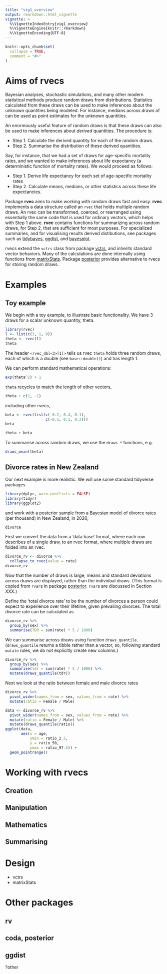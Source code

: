 ```yaml
---
title: "vig1_overview"
output: rmarkdown::html_vignette
vignette: >
  %\VignetteIndexEntry{vig1_overview}
  %\VignetteEngine{knitr::rmarkdown}
  %\VignetteEncoding{UTF-8}
---
```


```r
knitr::opts_chunk$set(
  collapse = TRUE,
  comment = "#>"
)
```


# Aims of **rvecs**

Bayesian analyses, stochastic simulations, and many other modern statistical methods produce random draws from distributions. Statistics calculated from these draws can be used to make inferences about the unknown quantities being modeled. For instance, medians across draws of can be used as point estimates for the unknown quantities. 

An enormously useful feature of random draws is that these draws can also be used to make inferences about *derived* quantities. The procedure is:

- Step 1. Calculate the derived quantity for each of the random draws.
- Step 2. Summarise the distribution of these derived quantities.

Say, for instance, that we had a set of draws for age-specific mortality rates, and we wanted to make inferences about life expectancy (a deterministic function of mortality rates). We would proceed as follows:

- Step 1. Derive life expectancy for each set of age-specific mortality rates
- Step 2. Calculate means, medians, or other statistics across these life expectancies.

Package **rvec** aims to make working with random draws fast and easy. **rvec** implements a data structure called an `rvec` that holds multiple random draws. An rvec can be transformed, coerced, or rearranged using essentially the same code that is used for ordinary vectors, which helps with Step 1 above. **rvec** contains functions for summarizing across random draws, for Step 2, that are sufficient for most purposes. For specialized summaries, and for visualising results derived distibutions, see packages such as [tidybayes](https://mjskay.github.io/tidybayes/),
[ggdist](https://mjskay.github.io/ggdist/), and [bayesplot](https://mc-stan.org/bayesplot/).

rvecs extend the `vctrs` class from package [vctrs](https://vctrs.r-lib.org), and inherits standard vector behaviors.  Many of the calculations are done internally using functions from [matrixStats](https://CRAN.R-project.org/package=matrixStats). Package [posterior](https://CRAN.R-project.org/package=posterior) provides alternative to rvecs for storing random draws.

# Examples

## Toy example

We begin with a toy example, to illustrate basic functionality.
We have 3 draws for a scalar unknown quantity, theta.

```r
library(rvec)
l <- list(c(3, 1, 0))
theta <- rvec(l)
theta
```

The header `<rvec_dbl<3>[1]>` tells us rvec `theta` holds
three random draws, each of which is a double
(see `base::double()`) and has length 1.

We can perform standard mathematical operations:
```r
exp(theta^2) + 1
```

`theta` recycles to match the length of
other vectors,

```r
theta + c(1, -1)
```

including other rvecs,


```r
beta <- rvec(list(c(-0.2, 0.4, 0.1),
                  c(-0.1, 0.1, 0.3)))
beta		  
```

```r
theta + beta
```

To summarise across random draws, we use
the `draws_*` functions, e.g.


```r
draws_mean(theta)
```


## Divorce rates in New Zealand

Our next example is more realistic. 
We will use some standard tidyverse packages

```r
library(dplyr, warn.conflicts = FALSE)
library(tidyr)
library(ggplot2)
```
and work with a posterior sample
from a Bayesian model of divorce rates (per thousand)
in New Zealand, in 2020,

```r
divorce
```

First we convert the data from a 'data base' format,
where each row describes of a single draw, 
to an rvec format,
where multiple draws are folded into an rvec.

```r
divorce_rv <- divorce %>%
  collapse_to_rvec(value = rate)
divorce_rv
```

Now that the number of draws is large, means
and standard deviations across draws are displayed,
rather than the individual draws. (This
format is copied from `rvar`s in package [posterior](https://cran.r-project.org/web/packages/posterior/index.html).
`rvar`s are discussed in Section XXX.)

Define the 'total divorce rate' to be the
number of divorces a person could expect to
experience over their lifetime, given prevailing
divorces. The total divorce rate can be calculated
as

```r
divorce_rv %>%
  group_by(sex) %>%
  summarise(TDR = sum(rate) * 5 / 1000)
```

We can summarise across draws using function
`draws_quantile`. (`draws_quantile` returns a
tibble rather than a vector, so, following standard
`mutate` rules, we do not explicitly
create new columns.)

```r
divorce_rv %>%
  group_by(sex) %>%
  summarise(tdr = sum(rate) * 5 / 1000) %>%
  mutate(draws_quantile(tdr))
```

Next we look at the ratio between female and male divorce
rates

```r
divorce_rv %>%
  pivot_wider(names_from = sex, values_from = rate) %>%
  mutate(ratio = Female / Male)
```


```r
data <- divorce_rv %>%
  pivot_wider(names_from = sex, values_from = rate) %>%
  mutate(ratio = Female / Male) %>%
  mutate(draws_quantile(ratio))
ggplot(data,
       aes(x = age, 
           ymin = ratio_2.5, 
           y = ratio_50,
           ymax = ratio_97.5)) +
  geom_pointrange()
```



# Working with rvecs

## Creation

## Manipulation

## Mathematics

## Summarising
   
  
# Design

- vctrs
- matrixStats



# Other packages

## rv

## coda, posterior

## ggdist

?other









